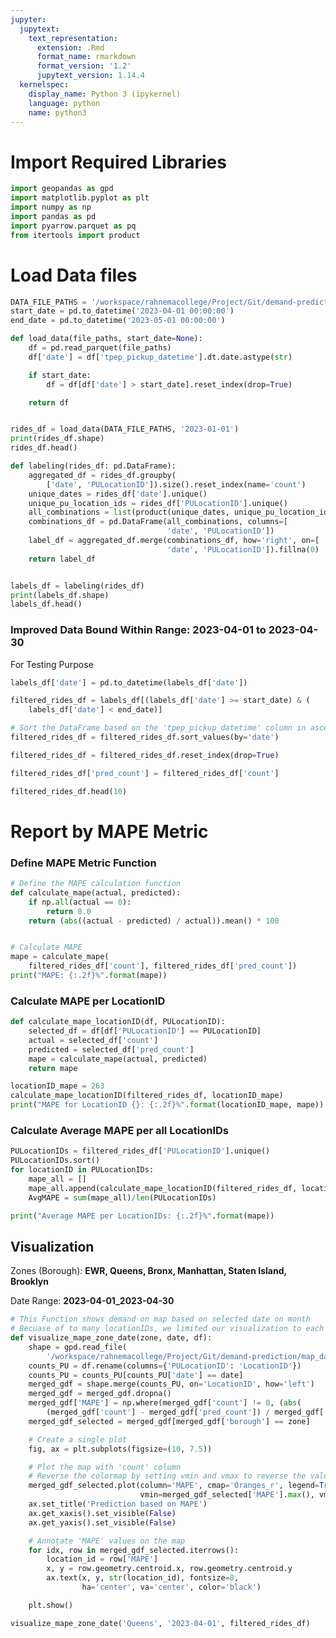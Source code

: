 ```yaml
---
jupyter:
  jupytext:
    text_representation:
      extension: .Rmd
      format_name: rmarkdown
      format_version: '1.2'
      jupytext_version: 1.14.4
  kernelspec:
    display_name: Python 3 (ipykernel)
    language: python
    name: python3
---
```


# Import Required Libraries

```python
import geopandas as gpd
import matplotlib.pyplot as plt
import numpy as np
import pandas as pd
import pyarrow.parquet as pq
from itertools import product
```

# Load Data files

```python
DATA_FILE_PATHS = '/workspace/rahnemacollege/Project/Git/demand-prediction/data'
start_date = pd.to_datetime('2023-04-01 00:00:00')
end_date = pd.to_datetime('2023-05-01 00:00:00')
```

```python
def load_data(file_paths, start_date=None):
    df = pd.read_parquet(file_paths)
    df['date'] = df['tpep_pickup_datetime'].dt.date.astype(str)

    if start_date:
        df = df[df['date'] > start_date].reset_index(drop=True)

    return df


rides_df = load_data(DATA_FILE_PATHS, '2023-01-01')
print(rides_df.shape)
rides_df.head()
```

```python
def labeling(rides_df: pd.DataFrame):
    aggregated_df = rides_df.groupby(
        ['date', 'PULocationID']).size().reset_index(name='count')
    unique_dates = rides_df['date'].unique()
    unique_pu_location_ids = rides_df['PULocationID'].unique()
    all_combinations = list(product(unique_dates, unique_pu_location_ids))
    combinations_df = pd.DataFrame(all_combinations, columns=[
                                   'date', 'PULocationID'])
    label_df = aggregated_df.merge(combinations_df, how='right', on=[
                                   'date', 'PULocationID']).fillna(0)
    return label_df


labels_df = labeling(rides_df)
print(labels_df.shape)
labels_df.head()
```

### Improved Data Bound Within Range: 2023-04-01 to 2023-04-30

For Testing Purpose

```python
labels_df['date'] = pd.to_datetime(labels_df['date'])
```

```python
filtered_rides_df = labels_df[(labels_df['date'] >= start_date) & (
    labels_df['date'] < end_date)]
```

```python
# Sort the DataFrame based on the 'tpep_pickup_datetime' column in ascending order
filtered_rides_df = filtered_rides_df.sort_values(by='date')
```

```python
filtered_rides_df = filtered_rides_df.reset_index(drop=True)
```

```python
filtered_rides_df['pred_count'] = filtered_rides_df['count']
```

```python
filtered_rides_df.head(10)
```

# Report by MAPE Metric


### Define MAPE Metric Function

```python
# Define the MAPE calculation function
def calculate_mape(actual, predicted):
    if np.all(actual == 0):
        return 0.0
    return (abs((actual - predicted) / actual)).mean() * 100


# Calculate MAPE
mape = calculate_mape(
    filtered_rides_df['count'], filtered_rides_df['pred_count'])
print("MAPE: {:.2f}%".format(mape))
```

### Calculate MAPE per LocationID

```python
def calculate_mape_locationID(df, PULocationID):
    selected_df = df[df['PULocationID'] == PULocationID]
    actual = selected_df['count']
    predicted = selected_df['pred_count']
    mape = calculate_mape(actual, predicted)
    return mape
```

```python
locationID_mape = 263
calculate_mape_locationID(filtered_rides_df, locationID_mape)
print("MAPE for LocationID {}: {:.2f}%".format(locationID_mape, mape))
```

### Calculate Average MAPE per all LocationIDs

```python
PULocationIDs = filtered_rides_df['PULocationID'].unique()
PULocationIDs.sort()
for locationID in PULocationIDs:
    mape_all = []
    mape_all.append(calculate_mape_locationID(filtered_rides_df, locationID))
    AvgMAPE = sum(mape_all)/len(PULocationIDs)

print("Average MAPE per LocationIDs: {:.2f}%".format(mape))
```

## Visualization

Zones (Borough): **EWR, Queens, Bronx, Manhattan, Staten Island, Brooklyn**

Date Range: **2023-04-01_2023-04-30**

```python
# This Function shows demand on map based on selected date on month
# Becuase of to many locationIDs, we limited our visualization to each zone(Borough)
def visualize_mape_zone_date(zone, date, df):
    shape = gpd.read_file(
        '/workspace/rahnemacollege/Project/Git/demand-prediction/map_data/taxi_zones/taxi_zones.shp')
    counts_PU = df.rename(columns={'PULocationID': 'LocationID'})
    counts_PU = counts_PU[counts_PU['date'] == date]
    merged_gdf = shape.merge(counts_PU, on='LocationID', how='left')
    merged_gdf = merged_gdf.dropna()
    merged_gdf['MAPE'] = np.where(merged_gdf['count'] != 0, (abs(
        (merged_gdf['count'] - merged_gdf['pred_count']) / merged_gdf['count'])) * 100, 0)
    merged_gdf_selected = merged_gdf[merged_gdf['borough'] == zone]

    # Create a single plot
    fig, ax = plt.subplots(figsize=(10, 7.5))

    # Plot the map with 'count' column
    # Reverse the colormap by setting vmin and vmax to reverse the values
    merged_gdf_selected.plot(column='MAPE', cmap='Oranges_r', legend=True, ax=ax,
                             vmin=merged_gdf_selected['MAPE'].max(), vmax=merged_gdf_selected['MAPE'].min())
    ax.set_title('Prediction based on MAPE')
    ax.get_xaxis().set_visible(False)
    ax.get_yaxis().set_visible(False)

    # Annotate 'MAPE' values on the map
    for idx, row in merged_gdf_selected.iterrows():
        location_id = row['MAPE']
        x, y = row.geometry.centroid.x, row.geometry.centroid.y
        ax.text(x, y, str(location_id), fontsize=8,
                ha='center', va='center', color='black')

    plt.show()
```

```python
visualize_mape_zone_date('Queens', '2023-04-01', filtered_rides_df)
```

